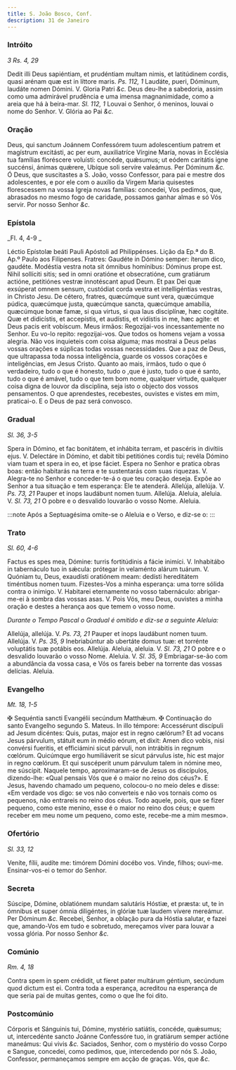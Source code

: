 ```yaml
---
title: S. João Bosco, Conf.
description: 31 de Janeiro
---
```


### Intróito

_3 Rs. 4, 29_

<div class="grid grid-cols-2 gap-5">
  <span class="text-justify">
    Dedit illi Deus sapiéntiam, et prudéntiam multam nimis, et latitúdinem
    cordis, quasi arénam quæ est in líttore maris. <em>Ps. 112, 1</em> Laudáte,
    pueri, Dóminum, laudáte nomen Dómini. V. Gloria Patri <em>&c.</em>
  </span>
  <span class="text-justify">
    Deus deu-lhe a sabedoria, assim como uma admirável prudência e uma imensa
    magnanimidade, como a areia que há à beira-mar. <em>Sl. 112, 1</em> Louvai o
    Senhor, ó meninos, louvai o nome do Senhor. V. Glória ao Pai <em>&c.</em>
  </span>
</div>

### Oração

<div class="grid grid-cols-2 gap-5">
  <span class="text-justify">
    Deus, qui sanctum Joánnem Confessórem tuum adolescentium patrem et magístrum
    excitásti, ac per eum, auxiliatríce Vírgine María, novas in Ecclésia tua
    famílias floréscere voluísti: concéde, quǽsumus; ut eódem caritátis igne
    succénsi, ánimas quǽrere, Ubíque soli servíre valeámus. Per Dóminum
    <em>&c.</em>
  </span>
  <span class="text-justify">
    Ó Deus, que suscitastes a S. João, vosso Confessor, para pai e mestre dos
    adolescentes, e por ele com o auxílio da Virgem Maria quisestes florescessem
    na vossa Igreja novas famílias: concedei, Vos pedimos, que, abrasados no
    mesmo fogo de caridade, possamos ganhar almas e só Vós servir. Por nosso
    Senhor <em>&c.</em>
  </span>
</div>

### Epístola

_Fl. 4, 4-9 _

<div class="grid grid-cols-2 gap-5">
  <span class="text-justify">
    Léctio Epístolæ beáti Pauli Apóstoli ad Philippénses.
  </span>
  <span class="text-justify">
    Lição da Ep.ª do B. Ap.º Paulo aos Filipenses.
  </span>
  <span class="text-justify">
    Fratres: Gaudéte in Dómino semper: íterum dico, gaudéte. Modéstia vestra
    nota sit ómnibus homínibus: Dóminus prope est. Nihil sollíciti sitis; sed in
    omni oratióne et obsecratióne, cum gratiárum actióne, petitiónes vestræ
    innotéscant apud Deum. Et pax Dei quæ exsúperat omnem sensum, custódiat
    corda vestra et intelligéntias vestras, in Christo Jesu. De cétero, fratres,
    quæcúmque sunt vera, quæcúmque púdica, quæcúmque justa, quæcúmque sancta,
    quæcúmque amabília, quæcúmque bonæ famæ, si qua virtus, si qua laus
    disciplínæ, hæc cogitáte. Quæ et didicístis, et accepístis, et audístis, et
    vidístis in me, hæc agite: et Deus pacis erit vobíscum.
  </span>
  <span class="text-justify">
    Meus irmãos: Regozijai-vos incessantemente no Senhor. Eu vo-lo repito:
    regozijai-vos. Que todos os homens vejam a vossa alegria. Não vos inquieteis
    com coisa alguma; mas mostrai a Deus pelas vossas orações e súplicas todas
    vossas necessidades. Que a paz de Deus, que ultrapassa toda nossa
    inteligência, guarde os vossos corações e inteligências, em Jesus Cristo.
    Quanto ao mais, irmãos, tudo o que ó verdadeiro, tudo o que é honesto, tudo
    o ,que é justo, tudo o que é santo, tudo o que é amável, tudo o que tem bom
    nome, qualquer virtude, qualquer coisa digna de louvor da disciplina, seja
    isto o objecto dos vossos pensamentos. O que aprendestes, recebestes,
    ouvistes e vistes em mim, praticai-o. E o Deus de paz será convosco.
  </span>
</div>

### Gradual

_Sl. 36, 3-5_

<div class="grid grid-cols-2 gap-5">
  <span class="text-justify">
    Spera in Dómino, et fac bonitátem, et inhábita terram, et pascéris in
    divítiis ejus. V. Delectáre in Dómino, et dabit tibi petitiónes cordis tui;
    revéla Dómino viam tuam et spera in eo, et ipse fáciet.
  </span>
  <span class="text-justify">
    Espera no Senhor e pratica obras boas: então habitarás na terra e te
    sustentarás com suas riquezas. V. Alegra-te no Senhor e conceder-te-á o que
    teu coração deseja. Expõe ao Senhor a tua situação e tem esperança: Ele te
    atenderá.
  </span>
  <span class="text-justify">
    Allelúja, allelúja. V. <em>Ps. 73, 21</em> Pauper et inops laudábunt nomen
    tuum. Allelúja.
  </span>
  <span class="text-justify">
    Aleluia, aleluia. V. <em>Sl. 73, 21</em> O pobre e o desvalido louvarão o
    vosso Nome. Aleluia.
  </span>
</div>

:::note
Após a Septuagésima omite-se o Aleluia e o Verso, e diz-se o:
:::

### Trato

_Sl. 60, 4-6_

<div class="grid grid-cols-2 gap-5">
  <span class="text-justify">
    Factus es spes mea, Dómine: turris fortitúdinis a fácie inimíci. V.
    Inhabitábo in tabernáculo tuo in sǽcula: prótegar in velaménto alárum
    tuárum. V. Quóniam tu, Deus, exaudísti oratiónem meam: dedísti hereditátem
    timéntibus nomen tuum.
  </span>
  <span class="text-justify">
    Fizestes-Vos a minha esperança: uma torre sólida contra o inimigo. V.
    Habitarei eternamente no vosso tabernáculo: abrigar-me-ei à sombra das
    vossas asas. V. Pois Vós, meu Deus, ouvistes a minha oração e destes a
    herança aos que temem o vosso nome.
  </span>
</div>

<em>Durante o Tempo Pascal o Gradual é omitido e diz-se a seguinte Aleluia:</em>

<div class="grid grid-cols-2 gap-5">
  <span class="text-justify">
    Allelúja, allelúja. V. <em>Ps. 73, 21</em> Pauper et inops laudábunt nomen
    tuum. Allelúja. V. <em>Ps. 35, 9</em> Inebriabúntur ab ubertáte domus tuæ:
    et torrénte voluptátis tuæ potábis eos. Allelúja.
  </span>
  <span class="text-justify">
    Aleluia, aleluia. V. <em>Sl. 73, 21</em> O pobre e o desvalido louvarão o
    vosso Nome. Aleluia. V. <em>Sl. 35, 9</em> Embriagar-se-ão com a abundância
    da vossa casa, e Vós os fareis beber na torrente das vossas delícias.
    Aleluia.
  </span>
</div>

### Evangelho

_Mt. 18, 1-5_

<div class="grid grid-cols-2 gap-5">
  <span class="text-justify">
    <span class="text-red-500">&#10016;</span> Sequéntia sancti Evangélii
    secúndum Matthǽum.
  </span>
  <span class="text-justify">
    <span class="text-red-500">&#10016;</span> Continuação do santo Evangelho
    segundo S. Mateus.
  </span>
  <span class="text-justify">
    In illo témpore: Accessérunt discípuli ad Jesum dicéntes: Quis, putas, major
    est in regno cælórum? Et ad vocans Jesus párvulum, státuit eum in médio
    eórum, et dixit: Amen dico vobis, nisi convérsi fueritis, et efficiámini
    sicut párvuli, non intrábitis in regnum cœlórum. Quicúmque ergo humiliáverit
    se sicut párvulus iste, hic est major in regno cœlórum. Et qui suscéperit
    unum párvulum talem in nómine meo, me súscipit.
  </span>
  <span class="text-justify">
    Naquele tempo, aproximaram-se de Jesus os discípulos, dizendo-lhe: «Qual
    pensais Vós que é o maior no reino dos céus?». E Jesus, havendo chamado um
    pequeno, colocou-o no meio deles e disse: «Em verdade vos digo: se vos não
    converteis e não vos tornais como os pequenos, não entrareis no reino dos
    céus. Todo aquele, pois, que se fizer pequeno, como este menino, esse é o
    maior no reino dos céus; e quem receber em meu nome um pequeno, como este,
    recebe-me a mim mesmo».
  </span>
</div>

### Ofertório

_Sl. 33, 12_

<div class="grid grid-cols-2 gap-5">
  <span class="text-justify">
    Veníte, fílii, audíte me: timórem Dómini docébo vos.
  </span>
  <span class="text-justify">
    Vinde, filhos; ouvi-me. Ensinar-vos-ei o temor do Senhor.
  </span>
</div>

### Secreta

<div class="grid grid-cols-2 gap-5">
  <span class="text-justify">
    Súscipe, Dómine, oblatiónem mundam salutáris Hóstiæ, et præsta: ut, te in
    ómnibus et super ómnia diligéntes, in glóriæ tuæ laudem vívere mereámur. Per
    Dóminum <em>&c.</em>
  </span>
  <span class="text-justify">
    Recebei, Senhor, a oblação pura da Hóstia salutar, e fazei que, amando-Vos
    em tudo e sobretudo, mereçamos viver para louvar a vossa glória. Por nosso
    Senhor <em>&c.</em>
  </span>
</div>

### Comúnio

_Rm. 4, 18_

<div class="grid grid-cols-2 gap-5">
  <span class="text-justify">
    Contra spem in spem crédidit, ut fíeret pater multárum géntium, secúndum
    quod dictum est ei.
  </span>
  <span class="text-justify">
    Contra toda a esperança, acreditou na esperança de que seria pai de muitas
    gentes, como o que lhe foi dito.
  </span>
</div>

### Postcomúnio

<div class="grid grid-cols-2 gap-5">
  <span class="text-justify">
    Córporis et Sánguinis tui, Dómine, mystério satiátis, concéde, quǽsumus; ut,
    intercedénte sancto Joánne Confessóre tuo, in gratiárum semper actióne
    maneámus: Qui vivis <em>&c.</em>
  </span>
  <span class="text-justify">
    Saciados, Senhor, com o mystério do vosso Corpo e Sangue, concedei, como
    pedimos, que, intercedendo por nós S. João, Confessor, permaneçamos sempre
    em acção de graças. Vós, que <em>&c.</em>
  </span>
</div>
